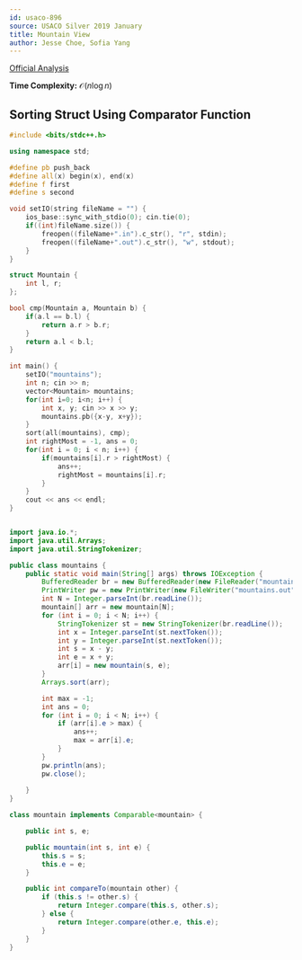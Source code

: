 ```yaml
---
id: usaco-896
source: USACO Silver 2019 January
title: Mountain View
author: Jesse Choe, Sofia Yang
---
```


[Official Analysis](http://usaco.org/current/data/sol_mountains_silver_jan19.html)

**Time Complexity:** $\mathcal{O}(n\log n)$

<LanguageSection>

<CPPSection>

## Sorting Struct Using Comparator Function

```cpp
#include <bits/stdc++.h>

using namespace std;

#define pb push_back
#define all(x) begin(x), end(x)
#define f first
#define s second

void setIO(string fileName = "") {
	ios_base::sync_with_stdio(0); cin.tie(0);
	if((int)fileName.size()) {
		freopen((fileName+".in").c_str(), "r", stdin);
		freopen((fileName+".out").c_str(), "w", stdout);
	}
}

struct Mountain {
	int l, r;
};

bool cmp(Mountain a, Mountain b) {
	if(a.l == b.l) {
		return a.r > b.r;
	}
	return a.l < b.l;
}

int main() {
	setIO("mountains");
	int n; cin >> n;
	vector<Mountain> mountains;
	for(int i=0; i<n; i++) {
		int x, y; cin >> x >> y;
		mountains.pb({x-y, x+y});
	}
	sort(all(mountains), cmp);
	int rightMost = -1, ans = 0;
	for(int i = 0; i < n; i++) {
		if(mountains[i].r > rightMost) {
			ans++;
			rightMost = mountains[i].r;
		}
	}
	cout << ans << endl;
}
```

</CPPSection>

<JavaSection>

```java

import java.io.*;
import java.util.Arrays;
import java.util.StringTokenizer;

public class mountains {
	public static void main(String[] args) throws IOException {
		BufferedReader br = new BufferedReader(new FileReader("mountains.in"));
		PrintWriter pw = new PrintWriter(new FileWriter("mountains.out"));
		int N = Integer.parseInt(br.readLine());
		mountain[] arr = new mountain[N];
		for (int i = 0; i < N; i++) {
			StringTokenizer st = new StringTokenizer(br.readLine());
			int x = Integer.parseInt(st.nextToken());
			int y = Integer.parseInt(st.nextToken());
			int s = x - y;
			int e = x + y;
			arr[i] = new mountain(s, e);
		}
		Arrays.sort(arr);

		int max = -1;
		int ans = 0;
		for (int i = 0; i < N; i++) {
			if (arr[i].e > max) {
				ans++;
				max = arr[i].e;
			}
		}
		pw.println(ans);
		pw.close();
		
	}
}

class mountain implements Comparable<mountain> {

	public int s, e;

	public mountain(int s, int e) {
		this.s = s;
		this.e = e;
	}

	public int compareTo(mountain other) {
		if (this.s != other.s) {
			return Integer.compare(this.s, other.s);
		} else {
			return Integer.compare(other.e, this.e);
		}
	}
}
```

</JavaSection>

</LanguageSection>
